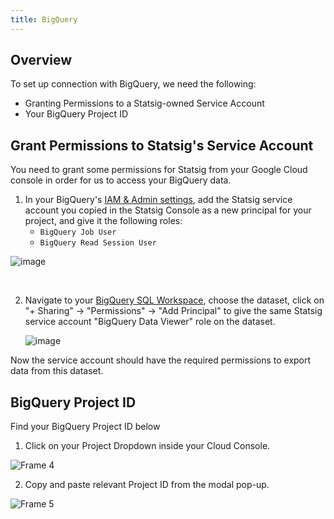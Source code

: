 ```yaml
---
title: BigQuery
---
```


## Overview

To set up connection with BigQuery, we need the following:

- Granting Permissions to a Statsig-owned Service Account
- Your BigQuery Project ID

## Grant Permissions to Statsig's Service Account

You need to grant some permissions for Statsig from your Google Cloud console in order for us to access your BigQuery data.

1. In your BigQuery's [IAM & Admin settings](https://console.cloud.google.com/iam-admin/), add the Statsig service account you copied in the Statsig Console as a new principal for your project, and give it the following roles:
   - `BigQuery Job User`
   - `BigQuery Read Session User`

![image](https://user-images.githubusercontent.com/77478330/175113594-7b121b7e-60fd-4c03-b82e-ffe397c9efa7.png)

<br />

2. Navigate to your [BigQuery SQL Workspace](https://console.cloud.google.com/bigquery), choose the dataset, click on "+ Sharing" -> "Permissions" -> "Add Principal" to give the same Statsig service account "BigQuery Data Viewer" role on the dataset.

   ![image](https://user-images.githubusercontent.com/77478330/175113611-90e618ad-f6e8-4005-933e-2a5660a14466.png)

Now the service account should have the required permissions to export data from this dataset.

## BigQuery Project ID

Find your BigQuery Project ID below

1. Click on your Project Dropdown inside your Cloud Console.

![Frame 4](https://user-images.githubusercontent.com/108023879/187518062-7027f682-d1fd-445e-9947-897e44ea929e.png)

2. Copy and paste relevant Project ID from the modal pop-up.

![Frame 5](https://user-images.githubusercontent.com/108023879/187517901-9e7fd237-8325-4254-a1bd-c75f0ea08497.png)
